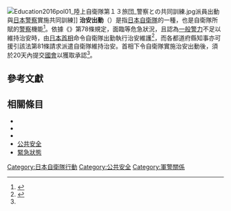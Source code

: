 [[File:Education2016pol01_陸上自衛隊第１３旅団_警察との共同訓練.jpg|thumb]]派員出動與[[日本警察|日本警察]]實施共同訓練]]
'''治安出動'''（{{jpn|j=治安出動|hg=ちあんしゅつどう|rm=Chian Syutsudō}}）是指[[日本|日本]][[自衛隊|自衛隊]]的一種{{Link-ja|日本自衛隊行動|自衛隊の行動|行動}}，也是自衛隊所賦的[[警察|警察]]機能<ref name="啟示">{{Citation |title=日本海上保安廳在武力紛爭法上之地位產生的問題對海巡署之啟示 |author=洪政儀 |date=2013 |publisher=[[行政院海岸巡防署|行政院海岸巡防署]] |journal=2013年臺日海域執法學術研討會 |page=頁54-58}}</ref>。依據《{{Link-ja|自衛隊法|自衛隊法}}》第78條規定，面臨{{Link-ja|間接侵略|間接侵略}}等危急狀況，且認為[[日本警察|一般警力]]不足以維持治安時，由[[日本首相|日本首相]]命令自衛隊出勤執行治安維護<ref name="白皮書">{{Cite book |title=2003日本防衛白皮書 |date=2003  |isbn=9799860012384 |editor=[[日本防衛廳|日本防衛廳]]、黃朝茂、宋一之 |publisher=[[中華民國國防部|中華民國國防部]] }}</ref>{{rp|p763}}，而各都道府縣知事亦可援引該法第81條請求派遣自衛隊維持治安。首相下令自衛隊實施治安出動後，須於20天內提交[[日本國會|國會]]以獲取承認<ref name="白皮書"/>{{rp|p812}}。

== 參考文獻 ==
{{Reflist}}
==相關條目==
{{portal box|日本|軍事|警察與執法|image3=Policeman-icon.gif}}
*{{Link-ja|警護出動|警護出動}}
*{{Link-ja|防衛出動|防衛出動}}
*{{Link-ja|海上警備行動|海上警備行動}}
*[[公共安全|公共安全]]
*[[緊急狀態|緊急狀態]]

[[Category:日本自衛隊行動|Category:日本自衛隊行動]]
[[Category:公共安全|Category:公共安全]]
[[Category:軍警關係|Category:軍警關係]]